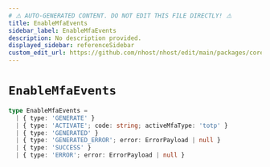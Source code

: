 ```yaml
---
# ⚠️ AUTO-GENERATED CONTENT. DO NOT EDIT THIS FILE DIRECTLY! ⚠️
title: EnableMfaEvents
sidebar_label: EnableMfaEvents
description: No description provided.
displayed_sidebar: referenceSidebar
custom_edit_url: https://github.com/nhost/nhost/edit/main/packages/core/src/machines/enable-mfa.ts#L13
---
```


# `EnableMfaEvents`

```ts
type EnableMfaEvents =
  | { type: 'GENERATE' }
  | { type: 'ACTIVATE'; code: string; activeMfaType: 'totp' }
  | { type: 'GENERATED' }
  | { type: 'GENERATED_ERROR'; error: ErrorPayload | null }
  | { type: 'SUCCESS' }
  | { type: 'ERROR'; error: ErrorPayload | null }
```
